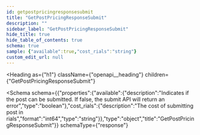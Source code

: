 ```yaml
---
id: getpostpricingresponsesubmit
title: "GetPostPricingResponseSubmit"
description: ""
sidebar_label: "GetPostPricingResponseSubmit"
hide_title: true
hide_table_of_contents: true
schema: true
sample: {"available":true,"cost_rials":"string"}
custom_edit_url: null
---
```



<Heading
  as={"h1"}
  className={"openapi__heading"}
  children={"GetPostPricingResponseSubmit"}
>
</Heading>





<Schema
  schema={{"properties":{"available":{"description":"Indicates if the post can be submitted. If false, the submit API will return an error","type":"boolean"},"cost_rials":{"description":"The cost of submitting post in rials","format":"int64","type":"string"}},"type":"object","title":"GetPostPricingResponseSubmit"}}
  schemaType={"response"}
>
  
</Schema>
            